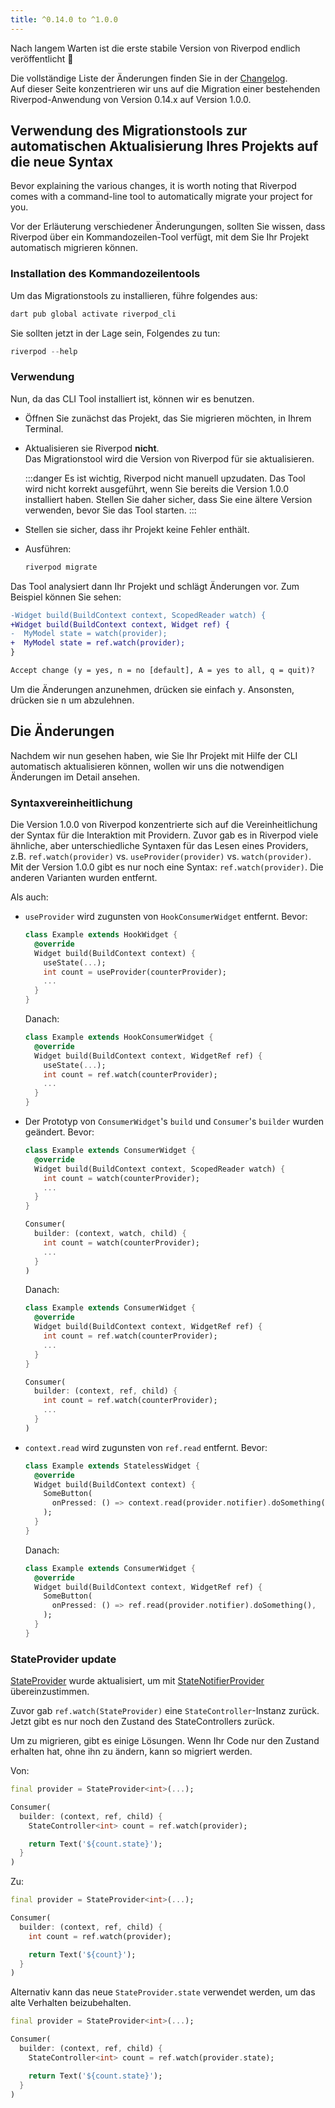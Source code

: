 ```yaml
---
title: ^0.14.0 to ^1.0.0
---
```


Nach langem Warten ist die erste stabile Version von Riverpod endlich veröffentlicht 👏

Die vollständige Liste der Änderungen finden Sie in der [Changelog](https://pub.dev/packages/flutter_riverpod/changelog#100).  
Auf dieser Seite konzentrieren wir uns auf die Migration einer bestehenden 
Riverpod-Anwendung von Version 0.14.x auf Version 1.0.0.

## Verwendung des Migrationstools zur automatischen Aktualisierung Ihres Projekts auf die neue Syntax

Bevor explaining the various changes, it is worth noting that Riverpod comes with
a command-line tool to automatically migrate your project for you.

Vor der Erläuterung verschiedener Änderungungen, sollten Sie wissen, dass Riverpod über ein Kommandozeilen-Tool verfügt, 
mit dem Sie Ihr Projekt automatisch migrieren können.

### Installation des Kommandozeilentools

Um das Migrationstools zu installieren, führe folgendes aus:

```sh
dart pub global activate riverpod_cli
```

Sie sollten jetzt in der Lage sein, Folgendes zu tun:

```dart
riverpod --help
```

### Verwendung

Nun, da das CLI Tool installiert ist, können wir es benutzen.

- Öffnen Sie zunächst das Projekt, das Sie migrieren möchten, in Ihrem Terminal.
- Aktualisieren sie Riverpod **nicht**.  
  Das Migrationstool wird die Version von Riverpod für sie aktualisieren.

  :::danger
  Es ist wichtig, Riverpod nicht manuell upzudaten.
  Das Tool wird nicht korrekt ausgeführt, wenn Sie bereits die Version 1.0.0 installiert haben.
  Stellen Sie daher sicher, dass Sie eine ältere Version verwenden, bevor Sie das Tool starten.
  :::

- Stellen sie sicher, dass ihr Projekt keine Fehler enthält.
- Ausführen:
  ```sh
  riverpod migrate
  ```

Das Tool analysiert dann Ihr Projekt und schlägt Änderungen vor. Zum Beispiel können Sie sehen:

```diff
-Widget build(BuildContext context, ScopedReader watch) {
+Widget build(BuildContext context, Widget ref) {
-  MyModel state = watch(provider);
+  MyModel state = ref.watch(provider);
}

Accept change (y = yes, n = no [default], A = yes to all, q = quit)?
```

Um die Änderungen anzunehmen, drücken sie einfach <kbd>y</kbd>. Ansonsten, drücken sie <kbd>n</kbd> um abzulehnen.

## Die Änderungen

Nachdem wir nun gesehen haben, wie Sie Ihr Projekt mit Hilfe der CLI automatisch aktualisieren können, 
wollen wir uns die notwendigen Änderungen im Detail ansehen.

### Syntaxvereinheitlichung

Die Version 1.0.0 von Riverpod konzentrierte sich auf die Vereinheitlichung der Syntax für 
die Interaktion mit Providern.
Zuvor gab es in Riverpod viele ähnliche, aber unterschiedliche Syntaxen für das Lesen eines 
Providers, z.B. `ref.watch(provider)` vs. `useProvider(provider)` vs. `watch(provider)`. 
Mit der Version 1.0.0 gibt es nur noch eine Syntax: `ref.watch(provider)`. Die anderen 
Varianten wurden entfernt.

Als auch:

- `useProvider` wird zugunsten von `HookConsumerWidget` entfernt.
  Bevor:

  ```dart
  class Example extends HookWidget {
    @override
    Widget build(BuildContext context) {
      useState(...);
      int count = useProvider(counterProvider);
      ...
    }
  }
  ```

  Danach:

  ```dart
  class Example extends HookConsumerWidget {
    @override
    Widget build(BuildContext context, WidgetRef ref) {
      useState(...);
      int count = ref.watch(counterProvider);
      ...
    }
  }
  ```

- Der Prototyp von `ConsumerWidget`'s `build` und `Consumer`'s `builder` wurden geändert.
  Bevor:

  ```dart
  class Example extends ConsumerWidget {
    @override
    Widget build(BuildContext context, ScopedReader watch) {
      int count = watch(counterProvider);
      ...
    }
  }

  Consumer(
    builder: (context, watch, child) {
      int count = watch(counterProvider);
      ...
    }
  )
  ```

  Danach:

  ```dart
  class Example extends ConsumerWidget {
    @override
    Widget build(BuildContext context, WidgetRef ref) {
      int count = ref.watch(counterProvider);
      ...
    }
  }

  Consumer(
    builder: (context, ref, child) {
      int count = ref.watch(counterProvider);
      ...
    }
  )
  ```

- `context.read` wird zugunsten von `ref.read` entfernt.
  Bevor:

  ```dart
  class Example extends StatelessWidget {
    @override
    Widget build(BuildContext context) {
      SomeButton(
        onPressed: () => context.read(provider.notifier).doSomething(),
      );
    }
  }
  ```

  Danach:

  ```dart
  class Example extends ConsumerWidget {
    @override
    Widget build(BuildContext context, WidgetRef ref) {
      SomeButton(
        onPressed: () => ref.read(provider.notifier).doSomething(),
      );
    }
  }
  ```

### StateProvider update

[StateProvider] wurde aktualisiert, um mit [StateNotifierProvider] übereinzustimmen.

Zuvor gab `ref.watch(StateProvider)` eine `StateController`-Instanz zurück. Jetzt 
gibt es nur noch den Zustand des StateControllers zurück.

Um zu migrieren, gibt es einige Lösungen. 
Wenn Ihr Code nur den Zustand erhalten hat, ohne ihn zu ändern, kann so migriert werden. 

Von:

```dart
final provider = StateProvider<int>(...);

Consumer(
  builder: (context, ref, child) {
    StateController<int> count = ref.watch(provider);

    return Text('${count.state}');
  }
)
```

Zu:

```dart
final provider = StateProvider<int>(...);

Consumer(
  builder: (context, ref, child) {
    int count = ref.watch(provider);

    return Text('${count}');
  }
)
```

Alternativ kann das neue `StateProvider.state` verwendet werden, um das alte Verhalten beizubehalten.

```dart
final provider = StateProvider<int>(...);

Consumer(
  builder: (context, ref, child) {
    StateController<int> count = ref.watch(provider.state);

    return Text('${count.state}');
  }
)
```

[statenotifierprovider]: https://pub.dev/documentation/hooks_riverpod/3.0.0-dev.18/legacy/StateNotifierProvider-class.html
[stateprovider]: https://pub.dev/documentation/hooks_riverpod/3.0.0-dev.18/legacy/StateProvider-class.html
[statenotifier]: https://pub.dev/documentation/state_notifier/latest/state_notifier/StateNotifier-class.html
